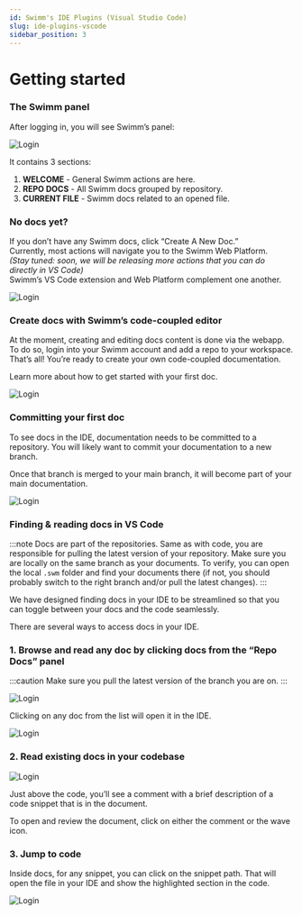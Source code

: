 ```yaml
---
id: Swimm's IDE Plugins (Visual Studio Code)
slug: ide-plugins-vscode
sidebar_position: 3
---
```


# Getting started

### The Swimm panel
After logging in, you will see Swimm’s panel:

![Login](../../../static/img/sidebar_empty.png)

It contains 3 sections:

1. **WELCOME** - General Swimm actions are here.
2. **REPO DOCS** - All Swimm docs grouped by repository.
3. **CURRENT FILE** - Swimm docs related to an opened file.

### No docs yet?

If you don’t have any Swimm docs, click “Create A New Doc.” <br/>
Currently, most actions will navigate you to the Swimm Web Platform.<br/>
*(Stay tuned: soon, we will be releasing more actions that you can do directly in VS Code)*<br/>
Swimm’s VS Code extension and Web Platform complement one another.

![Login](../../../static/img/VSCODE3.png)

### Create docs with Swimm’s code-coupled editor
At the moment, creating and editing docs content is done via the webapp.<br/>
To do so, login into your Swimm account and add a repo to your workspace. <br/>
That’s all! You’re ready to create your own code-coupled documentation.

Learn more about <Link to="https://docs.swimm.io/docs/getting-started/creating-a-doc/">how to get started with your first doc.</Link>

![Login](../../../static/img/VSCODE4.png)

### Committing your first doc
To see docs in the IDE, documentation needs to be committed to a repository. You will likely want to commit your documentation to a new branch. 

Once that branch is merged to your main branch, it will become part of your main documentation.

![Login](../../../static/img/VSCODE5.png)

### Finding & reading docs in VS Code

:::note
Docs are part of the repositories. Same as with code, you are responsible for pulling the latest version of your repository. Make sure you are locally on the same branch as your documents. To verify, you can open the local `.swm` folder and find your documents there (if not, you should probably switch to the right branch and/or pull the latest changes).
:::

We have designed finding docs in your IDE to be streamlined so that you can toggle between your docs and the code seamlessly.

There are several ways to access docs in your IDE.

### 1. Browse and read any doc by clicking docs from the “Repo Docs” panel

:::caution
Make sure you pull the latest version of the branch you are on.
:::

![Login](../../../static/img/VSCODE6.png)

Clicking on any doc from the list will open it in the IDE.

![Login](../../../static/img/VSCODE7.png)

### 2. Read existing docs in your codebase

![Login](../../../static/img/VSCODE8.png)

Just above the code, you’ll see a comment with a brief description of a code snippet that is in the document.

To open and review the document, click on either the comment or the wave icon.

### 3. Jump to code
Inside docs, for any snippet, you can click on the snippet path.
That will open the file in your IDE and show the highlighted section in the code.

![Login](../../../static/img/VSCODE9.png)